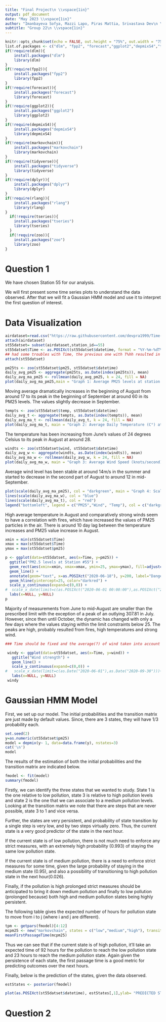 ```yaml
---
title: "Final Project\n \\vspace{1in}"
output: pdf_document
date: "May 2023 \\vspace{1in}"
author: "Imanbayeva Sofya, Mazzi Lapo, Piras Mattia, Srivastava Dev\n \\vspace{1in}"
subtitle: "Group 22\n \\vspace{1in}"
---
```


\newpage
```r
knitr::opts_chunk$set(echo = FALSE, out.height = "75%", out.width = "75%")
list.of.packages <- c("dlm", "fpp2", "forecast","ggplot2","depmixS4","tidyverse","dplyr","rlang","tseries","zoo")
if(!require(dlm)){
    install.packages("dlm")
    library(dlm)
}
if(!require(fpp2)){
    install.packages("fpp2")
    library(fpp2)
}
if(!require(forecast)){
    install.packages("forecast")
    library(forecast)
}
if(!require(ggplot2)){
    install.packages("ggplot2")
    library(ggplot2)
}
if(!require(depmixS4)){
    install.packages("depmixS4")
    library(depmixS4)
}
if(!require(markovchain)){
    install.packages("markovchain")
    library(markovchain)
}
if(!require(tidyverse)){
    install.packages("tidyverse")
    library(tidyverse)
}
if(!require(dplyr)){
    install.packages("dplyr")
    library(dplyr)
}
if(!require(rlang)){
    install.packages("rlang")
    library(rlang)
}
  if(!require(tseries)){
    install.packages("tseries")
    library(tseries)
  }
  if(!require(zoo)){
    install.packages("zoo")
    library(zoo)
}
```


\newpage

# Question 1

We have chosen Station 55 for our analysis.

We will first present some time series plots to understand the data observed. After that we will fit a Gaussian HMM model and use it to interpret the first question of interest. 

# Data Visualization
```r
airdataset=read.csv("https://raw.githubusercontent.com/devpra1999/Time-Series-20236/main/ts_epa_2020_west_sept_fill.csv",header = TRUE)
attach(airdataset)
st55datset= subset(airdataset,station_id==55)
st55datset$Time <- as.POSIXct(st55datset$datetime, format = "%Y-%m-%dT%H:%M:%SZ")
## had some troubles with Time, the previous one with T%hh resulted in NA values, had to get rid of hours, but maybe there's a better solution 
attach(st55datset)
```

```r
pm25ts <- zoo(st55datset$pm25, st55datset$datetime)
daily_avg_pm25 <- aggregate(pm25ts, as.Date(index(pm25ts)), mean)
daily_avg_ma_pm25 <- rollmean(daily_avg_pm25, k = 24, fill = NA)
plot(daily_avg_ma_pm25,main = "Graph 1: Average PM25 levels at station 55, 2020", xlab = "Time", ylab= "Average PM25 level per day")

```

Moving average dramatically increases in the beginning of August from around 17 to its peak in the beginning of September at around 60 in its PM25 levels. The values slightly decrease in September.

```r
tempts <- zoo(st55datset$temp, st55datset$datetime)
daily_avg_t <- aggregate(tempts, as.Date(index(tempts)), mean)
daily_avg_ma_t <- rollmean(daily_avg_t, k = 24, fill = NA)
plot(daily_avg_ma_t, main = "Graph 2: Average Daily Temperature (C°) at station 55, 2020", xlab = "Time", ylab= "Average Daily Temperature (C°)")
```

The temperature has been increasing from June's values of 24 degrees Celsius to its peak in August at around 28.

```r
windts <- zoo(st55datset$wind, st55datset$datetime)
daily_avg_w <- aggregate(windts, as.Date(index(windts)), mean)
daily_avg_ma_w <- rollmean(daily_avg_w, k = 24, fill = NA)
plot(daily_avg_ma_w, main = "Graph 3: Average Wind Speed (knots/second) at station 55, 2020", xlab = "Time", ylab= "Average Wind Speed (knots/second)")
```

Average wind level has been stable at around 14m/s in the summer and started to decrease in the second part of August to around 12 in mid-September.

```r
plot(scale(daily_avg_ma_pm25), col = "darkgreen", main = "Graph 4: Scaled development of PM25, temperature and wind, 2020", cex.main=0.9,xlab = "Time", ylab= "Scaled index")
lines(scale(daily_avg_ma_w), col = "blue")
lines(scale(daily_avg_ma_t), col = "red")
legend("bottomleft", legend = c("PM25","Wind", "Temp"), col = c("darkgreen","blue","red"), lty = c(1,1,1), cex = 0.5)
```

High average temperature in August and comparatively strong winds seem to have a correlation with fires, which have increased the values of PM25 particles in the air. There is around 10 day lag between the temperature increases and PM25 value increase in August.

```r
xmin = min(st55datset$Time)
xmax = max(st55datset$Time)
ymax = max(st55datset$pm25)

p <- ggplot(data=st55datset, aes(x=Time, y=pm25)) +
  ggtitle("PM2.5 levels at Station #55") +
  geom_rect(aes(xmin=xmin, xmax=xmax, ymin=25, ymax=ymax), fill=adjustcolor("pink",alpha.f=0.9), alpha=.2) +
  geom_line() +
  annotate(geom="text", x=as.POSIXct("2020-06-18"), y=200, label="Dangerous PM2.5 level", color="darkred") +
  geom_hline(yintercept=25, color="darkred") + 
  scale_y_continuous(expand=c(0,0)) +
#  scale_x_date(limit=c(as.POSIXct("2020-06-01 00:00:00"),as.POSIXct("2020-09-30 23:00:00")))+
  labs(x=NULL, y=NULL)
p
```

Majority of measurements from June to mid-August are smaller than the prescribed limit with the exception of a peak of an outlying 307.81 in July. However, since then until October, the dynamic has changed with only a few days where the values staying within the limit constraints below 25. The peaks are high, probably resulted from fires, high temperatures and strong wind.

```r
### Time should be fixed and the average(?) of wind taken into account

 windy <- ggplot(data=st55datset, aes(x=Time, y=wind)) +
   ggtitle("Wind strength") +
   geom_line() + 
   scale_y_continuous(expand=c(0,0)) +
#   scale_x_date(limit=c(as.Date("2020-06-01"),as.Date("2020-09-30")))+
   labs(x=NULL, y=NULL)
 windy
```

# Gaussian HMM Model
First, we set up our model. The initial probabilities and the transition matrix are just made by default values. Since, there are 3 states, they will have 1/3 probability each.

```r
set.seed(2)
y=as.numeric(st55datset$pm25)
model = depmix(y~ 1, data=data.frame(y), nstates=3)
cat('\n') 
model
```

The results of the estimation of both the initial probabilities and the transition matrix are indicated below.

```r
fmodel <- fit(model)
summary(fmodel)
```


Firstly, we can identify the three states that we wanted to study. State 1 is the one relative to low pollution, state 3 is relative to high pollution levels and state 2 is the one that we can associate to a medium pollution levels. Looking at the transition matrix we note that there are steps that are never possible, state 3 to 1 and vice versa.

Further, the states are very persistent, and probability of state transition by a single step is very low, and by two steps virtually zero. Thus, the current state is a very good predictor of the state in the next hour.

If the current state is of low pollution, there is not much need to enforce any strict measures, with an extremely high probability (0.993) of staying the same low pollution state.

If the current state is of medium pollution, there is a need to enforce strict measures for some time, given the large probability of staying in the medium state (0.95), and also a possibility of transitioning to high pollution state in the next hour(0.026).

Finally, if the pollution is high prolonged strict measures should be anticipated to bring it down medium pollution and finally to low pollution (prolonged because) both high and medium pollution states being highly persistent.

The following table gives the expected number of hours for pollution state to move from i to j (where i and j are different).

```r
tpm <- getpars(fmodel)[4:12]
mcpm25 <- new("markovchain", states = c("low","medium","high"), transitionMatrix = matrix(data=tpm, byrow=TRUE, nrow=3), name="PM25")
meanFirstPassageTime(mcpm25)
```

Thus we can see that if the current state is of high pollution, it'll take an expected time of 92 hours for the pollution to reach the low pollution state and 23 hours to reach the medium pollution state. Again given the persistence of each state, the first passage time is a good metric for predicting outcomes over the next hours.

Finally, below is the prediction of the states, given the data observed.

```r
estStates <- posterior(fmodel)
```

```r
plot(as.POSIXct(st55datset$datetime), estStates[,1],ylab= "PREDICTED STATE",xlab="TIME",  cex=.3, type="s")

```

# Question 2 
